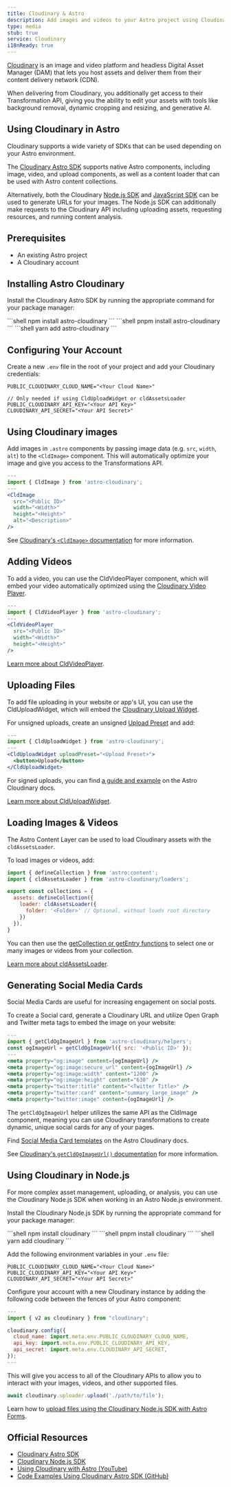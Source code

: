 ```yaml
---
title: Cloudinary & Astro
description: Add images and videos to your Astro project using Cloudinary
type: media
stub: true
service: Cloudinary
i18nReady: true
---
```


[Cloudinary](https://cloudinary.com) is an image and video platform and headless Digital Asset Manager (DAM) that lets you host assets and deliver them from their content delivery network (CDN).

When delivering from Cloudinary, you additionally get access to their Transformation API, giving you the ability to edit your assets with tools like background removal, dynamic cropping and resizing, and generative AI.

## Using Cloudinary in Astro

Cloudinary supports a wide variety of SDKs that can be used depending on your Astro environment.

The [Cloudinary Astro SDK](https://astro.cloudinary.dev/) supports native Astro components, including image, video, and upload components, as well as a content loader that can be used with Astro content collections.

Alternatively, both the Cloudinary [Node.js SDK](https://cloudinary.com/documentation/node_integration) and [JavaScript SDK](https://cloudinary.com/documentation/javascript_integration) can be used to generate URLs for your images. The Node.js SDK can additionally make requests to the Cloudinary API including uploading assets, requesting resources, and running content analysis.

## Prerequisites

- An existing Astro project
- A Cloudinary account

## Installing Astro Cloudinary

Install the Cloudinary Astro SDK by running the appropriate command for your package manager:

<PackageManagerTabs>
  <Fragment slot="npm">
  ```shell
  npm install astro-cloudinary
  ```
  </Fragment>
  <Fragment slot="pnpm">
  ```shell
  pnpm install astro-cloudinary
  ```
  </Fragment>
  <Fragment slot="yarn">
  ```shell
  yarn add astro-cloudinary
  ```
  </Fragment>
</PackageManagerTabs>

## Configuring Your Account

Create a new `.env` file in the root of your project and add your Cloudinary credentials:

```shell title=".env"
PUBLIC_CLOUDINARY_CLOUD_NAME="<Your Cloud Name>"

// Only needed if using CldUploadWidget or cldAssetsLoader
PUBLIC_CLOUDINARY_API_KEY="<Your API Key>"
CLOUDINARY_API_SECRET="<Your API Secret>"
```

## Using Cloudinary images

Add images in `.astro` components by passing image data (e.g. `src`, `width`, `alt`) to the `<CldImage>` component. This will automatically optimize your image and give you access to the Transformations API.

```jsx title="Component.astro"
---
import { CldImage } from 'astro-cloudinary';
---
<CldImage
  src="<Public ID>"
  width="<Width>"
  height="<Height>"
  alt="<Description>"
/>
```

See [Cloudinary's `<CldImage>` documentation](https://astro.cloudinary.dev/cldimage/basic-usage) for more information.

## Adding Videos

To add a video, you can use the CldVideoPlayer component, which will embed your video automatically optimized using the [Cloudinary Video Player](https://cloudinary.com/documentation/cloudinary_video_player).

```jsx title="Component.astro"
---
import { CldVideoPlayer } from 'astro-cloudinary';
---
<CldVideoPlayer
  src="<Public ID>"
  width="<Width>"
  height="<Height>"
/>
```

[Learn more about CldVideoPlayer](https://astro.cloudinary.dev/cldvideoplayer/basic-usage).

## Uploading Files

To add file uploading in your website or app's UI, you can use the CldUploadWidget, which will embed the [Cloudinary Upload Widget](https://cloudinary.com/documentation/upload_widget).

For unsigned uploads, create an unsigned [Upload Preset](https://cloudinary.com/documentation/upload_presets#banner) and add:

```jsx title="Component.astro"
---
import { CldUploadWidget } from 'astro-cloudinary';
---
<CldUploadWidget uploadPreset="<Upload Preset>">
  <button>Upload</button>
</CldUploadWidget>
```

For signed uploads, you can find [a guide and example](https://astro.cloudinary.dev/clduploadwidget/signed-uploads) on the Astro Cloudinary docs.

[Learn more about CldUploadWidget](https://astro.cloudinary.dev/clduploadwidget/basic-usage).

## Loading Images & Videos

The Astro Content Layer can be used to load Cloudinary assets with the `cldAssetsLoader`.

To load images or videos, add:

```jsx title="config.ts"
import { defineCollection } from 'astro:content';
import { cldAssetsLoader } from 'astro-cloudinary/loaders';

export const collections = {
  assets: defineCollection({
    loader: cldAssetsLoader({
      folder: '<Folder>' // Optional, without loads root directory
    })
  }),
}
```

You can then use the [getCollection or getEntry functions](/en/guides/content-collections/#querying-collections) to select one or many images or videos from your collection.

[Learn more about cldAssetsLoader](https://astro.cloudinary.dev/cldassetsloader/basic-usage).

## Generating Social Media Cards

Social Media Cards are useful for increasing engagement on social posts.

To create a Social card, generate a Cloudinary URL and utilize Open Graph and Twitter meta tags to embed the image on your website:

```jsx title="Layout.astro"
---
import { getCldOgImageUrl } from 'astro-cloudinary/helpers';
const ogImageUrl = getCldOgImageUrl({ src: '<Public ID>' });
---
<meta property="og:image" content={ogImageUrl} />
<meta property="og:image:secure_url" content={ogImageUrl} />
<meta property="og:image:width" content="1200" />
<meta property="og:image:height" content="630" />
<meta property="twitter:title" content="<Twitter Title>" />
<meta property="twitter:card" content="summary_large_image" />
<meta property="twitter:image" content={ogImageUrl} />
```

The `getCldOgImageUrl` helper utilizes the same API as the CldImage component, meaning you can use Cloudinary transformations to create dynamic, unique social cards for any of your pages.

Find [Social Media Card templates](https://astro.cloudinary.dev/templates/social-media-cards) on the Astro Cloudinary docs.

See [Cloudinary's `getCldOgImageUrl()` documentation](https://astro.cloudinary.dev/getcldogimageurl/basic-usage) for more information.

## Using Cloudinary in Node.js

For more complex asset management, uploading, or analysis, you can use the Cloudinary Node.js SDK when working in an Astro Node.js environment.

Install the Cloudinary Node.js SDK by running the appropriate command for your package manager:

<PackageManagerTabs>
  <Fragment slot="npm">
  ```shell
  npm install cloudinary
  ```
  </Fragment>
  <Fragment slot="pnpm">
  ```shell
  pnpm install cloudinary
  ```
  </Fragment>
  <Fragment slot="yarn">
  ```shell
  yarn add cloudinary
  ```
  </Fragment>
</PackageManagerTabs>

Add the following environment variables in your `.env` file:

```shell title=".env"
PUBLIC_CLOUDINARY_CLOUD_NAME="<Your Cloud Name>"
PUBLIC_CLOUDINARY_API_KEY="<Your API Key>"
CLOUDINARY_API_SECRET="<Your API Secret>"
```

Configure your account with a new Cloudinary instance by adding the following code between the fences of your Astro component:

```js title="Component.astro"
---
import { v2 as cloudinary } from "cloudinary";

cloudinary.config({
  cloud_name: import.meta.env.PUBLIC_CLOUDINARY_CLOUD_NAME,
  api_key: import.meta.env.PUBLIC_CLOUDINARY_API_KEY,
  api_secret: import.meta.env.CLOUDINARY_API_SECRET,
});
---
```

This will give you access to all of the Cloudinary APIs to allow you to interact with your images, videos, and other supported files.

```js title="Component.astro"
await cloudinary.uploader.upload('./path/to/file');
```

Learn how to [upload files using the Cloudinary Node.js SDK with Astro Forms](https://www.youtube.com/watch?v=DQUYMyT2MTM).


## Official Resources

- [Cloudinary Astro SDK](https://astro.cloudinary.dev/)
- [Cloudinary Node.js SDK](https://cloudinary.com/documentation/node_integration)
- [Using Cloudinary with Astro (YouTube)](https://www.youtube.com/playlist?list=PL8dVGjLA2oMqnpf2tShn1exf5GkSWuu5-)
- [Code Examples Using Cloudinary Astro SDK (GitHub)](https://github.com/cloudinary-community/cloudinary-examples/tree/main/examples/astro-cloudinary)
